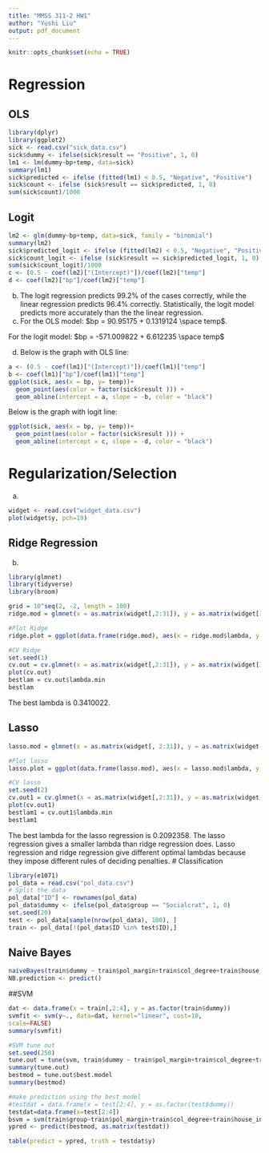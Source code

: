 ```yaml
---
title: "MMSS 311-2 HW1"
author: "Yushi Liu"
output: pdf_document
---
```


```r
knitr::opts_chunk$set(echo = TRUE)
```
# Regression 
## OLS
```r
library(dplyr)
library(ggplot2)
sick <- read.csv("sick_data.csv") 
sick$dummy <- ifelse(sick$result == "Positive", 1, 0)
lm1 <- lm(dummy~bp+temp, data=sick)
summary(lm1)
sick$predicted <- ifelse (fitted(lm1) < 0.5, "Negative", "Positive")
sick$count <- ifelse (sick$result == sick$predicted, 1, 0)
sum(sick$count)/1000
```

## Logit
```r
lm2 <- glm(dummy~bp+temp, data=sick, family = "binomial")
summary(lm2)
sick$predicted_logit <- ifelse (fitted(lm2) < 0.5, "Negative", "Positive")
sick$count_logit <- ifelse (sick$result == sick$predicted_logit, 1, 0)
sum(sick$count_logit)/1000
c <- (0.5 - coef(lm2)["(Intercept)"])/coef(lm2)["temp"]
d <- coef(lm2)["bp"]/coef(lm2)["temp"]

```
b) The logit regression predicts 99.2% of the cases correctly, while the linear regression predicts 96.4% correctly. Statistically, the logit model predicts more accurately than the the linear regression. 
c) For the OLS model: 
$bp = 90.95175  + 0.1319124 \space temp$.

For the logit model:
$bp = -571.009822 + 6.612235 \space temp$

d) Below is the graph with OLS line:
```r
a <- (0.5 - coef(lm1)["(Intercept)"])/coef(lm1)["temp"]
b <- coef(lm1)["bp"]/coef(lm1)["temp"]
ggplot(sick, aes(x = bp, y= temp))+
  geom_point(aes(color = factor(sick$result ))) +
  geom_abline(intercept = a, slope = -b, color = "black")
```
Below is the graph with logit line:
```r
ggplot(sick, aes(x = bp, y= temp))+
  geom_point(aes(color = factor(sick$result ))) +
  geom_abline(intercept = c, slope = -d, color = "black")
```

# Regularization/Selection
a)
```r
widget <- read.csv("widget_data.csv")
plot(widget$y, pch=19)
```
## Ridge Regression
b)
```r
library(glmnet)
library(tidyverse)
library(broom)

grid = 10^seq(2, -2, length = 100)
ridge.mod = glmnet(x = as.matrix(widget[,2:31]), y = as.matrix(widget[1]), alpha = 0, lambda=grid) %>% broom::tidy()

#Plot Ridge
ridge.plot = ggplot(data.frame(ridge.mod), aes(x = ridge.mod$lambda, y = ridge.mod$estimate)) + geom_point()

#CV Ridge
set.seed(1)
cv.out = cv.glmnet(x = as.matrix(widget[,2:31]), y = as.matrix(widget[1]), alpha = 0)
plot(cv.out)
bestlam = cv.out$lambda.min
bestlam
```
The best lambda is 0.3410022. 

## Lasso
```r
lasso.mod = glmnet(x = as.matrix(widget[, 2:31]), y = as.matrix(widget[1]), alpha = 1, lambda=grid) %>% broom::tidy()

#Plot lasso
lasso.plot = ggplot(data.frame(lasso.mod), aes(x = lasso.mod$lambda, y = lasso.mod$estimate)) + geom_point()

#CV lasso
set.seed(2)
cv.out1 = cv.glmnet(x = as.matrix(widget[,2:31]), y = as.matrix(widget[1]), alpha = 1)
plot(cv.out1)
bestlam1 = cv.out1$lambda.min
bestlam1
```
The best lambda for the lasso regression is 0.2092358. 
The lasso regression gives a smaller lambda than ridge regression does. Lasso regression and ridge regression give different optimal lambdas because they impose different rules of deciding penalties. 
# Classification
```r
library(e1071)
pol_data = read.csv("pol_data.csv")
# Split the data
pol_data["ID"] <- rownames(pol_data)
pol_data$dummy <- ifelse(pol_data$group == "Socialcrat", 1, 0)
set.seed(20)
test <- pol_data[sample(nrow(pol_data), 100), ]
train <- pol_data[!(pol_data$ID %in% test$ID),]
```
## Naive Bayes
```r
naiveBayes(train$dummy ~ train$pol_margin+train$col_degree+train$house_income, train, na.action = na.pass)
NB.prediction <- predict()
```
##SVM
```r
dat <- data.frame(x = train[,2:4], y = as.factor(train$dummy))
svmfit <- svm(y~., data=dat, kernel="linear", cost=10,
scale=FALSE)
summary(svmfit)

#SVM tune out
set.seed(250)
tune.out = tune(svm, train$dummy ~ train$pol_margin+train$col_degree+train$house_income, data = dat, kernel = "linear",ranges=list(cost=c(0.001, 0.01, 0.1, 1,5,10,100)))
summary(tune.out)
bestmod = tune.out$best.model
summary(bestmod)

#make prediction using the best model
#testdat = data.frame(x = test[2:4], y = as.factor(test$dummy))
testdat=data.frame(x=test[2:4])
bsvm = svm(train$group~train$pol_margin+train$col_degree+train$house_income, data = train, kernel = "linear", cost = 0.1, scale = FALSE)
ypred <- predict(bestmod, as.matrix(testdat))

table(predict = ypred, truth = testdat$y)
```



